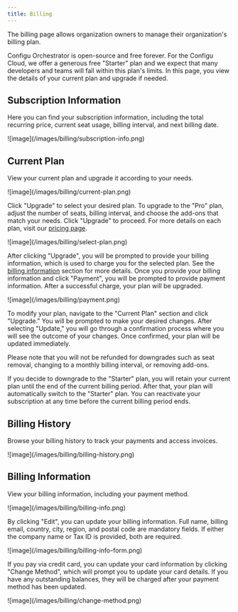 ```yaml
---
title: Billing
---
```


The billing page allows organization owners to manage their organization's billing plan.

<Note>
  Configu Orchestrator is open-source and free forever. For the Configu Cloud, we offer a generous free "Starter" plan
  and we expect that many developers and teams will fall within this plan's limits. In this page, you view the details
  of your current plan and upgrade if needed.
</Note>

## Subscription Information

Here you can find your subscription information, including the total recurring price, current seat usage, billing interval, and next billing date.

<Frame>![image](/images/billing/subscription-info.png)</Frame>

## Current Plan

View your current plan and upgrade it according to your needs.

<Frame>![image](/images/billing/current-plan.png)</Frame>

Click "Upgrade" to select your desired plan. To upgrade to the "Pro" plan, adjust the number of seats, billing interval, and choose the add-ons that match your needs. Click "Upgrade" to proceed. For more details on each plan, visit our [pricing page](https://configu.com/pricing).

<Frame>![image](/images/billing/select-plan.png)</Frame>

After clicking "Upgrade", you will be prompted to provide your billing information, which is used to charge you for the selected plan. See the [billing information](#billing-information) section for more details. Once you provide your billing information and click "Payment", you will be prompted to provide payment information. After a successful charge, your plan will be upgraded.

<Frame>![image](/images/billing/payment.png)</Frame>

To modify your plan, navigate to the "Current Plan" section and click "Upgrade." You will be prompted to make your desired changes. After selecting "Update," you will go through a confirmation process where you will see the outcome of your changes. Once confirmed, your plan will be updated immediately.

<Warning>
  Please note that you will not be refunded for downgrades such as seat removal, changing to a monthly billing interval,
  or removing add-ons.
</Warning>

If you decide to downgrade to the "Starter" plan, you will retain your current plan until the end of the current billing period. After that, your plan will automatically switch to the "Starter" plan. You can reactivate your subscription at any time before the current billing period ends.

## Billing History

Browse your billing history to track your payments and access invoices.

<Frame>![image](/images/billing/billing-history.png)</Frame>

## Billing Information

View your billing information, including your payment method.

<Frame>![image](/images/billing/billing-info.png)</Frame>

By clicking "Edit", you can update your billing information. Full name, billing email, country, city, region, and postal code are mandatory fields. If either the company name or Tax ID is provided, both are required.

<Frame>![image](/images/billing/billing-info-form.png)</Frame>

If you pay via credit card, you can update your card information by clicking "Change Method", which will prompt you to update your card details. If you have any outstanding balances, they will be charged after your payment method has been updated.

<Frame>![image](/images/billing/change-method.png)</Frame>
